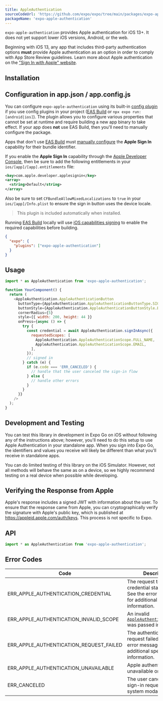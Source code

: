 ```yaml
---
title: AppleAuthentication
sourceCodeUrl: 'https://github.com/expo/expo/tree/main/packages/expo-apple-authentication'
packageName: 'expo-apple-authentication'
---
```



`expo-apple-authentication` provides Apple authentication for iOS 13+. It does not yet support lower iOS versions, Android, or the web.

Beginning with iOS 13, any app that includes third-party authentication options **must** provide Apple authentication as an option in order to comply with App Store Review guidelines. Learn more about Apple authentication on the ["Sign In with Apple" website](https://developer.apple.com/sign-in-with-apple/).

<PlatformsSection ios simulator />

## Installation

<APIInstallSection />

## Configuration in app.json / app.config.js

You can configure `expo-apple-authentication` using its built-in [config plugin](/guides/config-plugins) if you use config plugins in your project ([EAS Build](/build/introduction) or `npx expo run:[android|ios]`). The plugin allows you to configure various properties that cannot be set at runtime and require building a new app binary to take effect. If your app does **not** use EAS Build, then you'll need to manually configure the package.

<ConfigReactNative>

Apps that don't use [EAS Build](/build/introduction) must [manually configure](/build-reference/ios-capabilities#manual-setup) the **Apple Sign In** capability for their bundle identifier.

If you enable the **Apple Sign In** capability through the [Apple Developer Console](/build-reference/ios-capabilities#apple-developer-console), then be sure to add the following entitlements in your `ios/[app]/[app].entitlements` file:

```xml
<key>com.apple.developer.applesignin</key>
<array>
  <string>Default</string>
</array>
```

Also be sure to set `CFBundleAllowMixedLocalizations` to `true` in your `ios/[app]/Info.plist` to ensure the sign in button uses the device locale.

</ConfigReactNative>

<ConfigPluginExample>

> This plugin is included automatically when installed.

Running [EAS Build](/build/introduction) locally will use [iOS capabilities signing](/build-reference/ios-capabilities) to enable the required capabilities before building.

```json
{
  "expo": {
    "plugins": ["expo-apple-authentication"]
  }
}
```

</ConfigPluginExample>

## Usage

```js
import * as AppleAuthentication from 'expo-apple-authentication';

function YourComponent() {
  return (
    <AppleAuthentication.AppleAuthenticationButton
      buttonType={AppleAuthentication.AppleAuthenticationButtonType.SIGN_IN}
      buttonStyle={AppleAuthentication.AppleAuthenticationButtonStyle.BLACK}
      cornerRadius={5}
      style={{ width: 200, height: 44 }}
      onPress={async () => {
        try {
          const credential = await AppleAuthentication.signInAsync({
            requestedScopes: [
              AppleAuthentication.AppleAuthenticationScope.FULL_NAME,
              AppleAuthentication.AppleAuthenticationScope.EMAIL,
            ],
          });
          // signed in
        } catch (e) {
          if (e.code === 'ERR_CANCELED') {
            // handle that the user canceled the sign-in flow
          } else {
            // handle other errors
          }
        }
      }}
    />
  );
}
```

## Development and Testing

You can test this library in development in Expo Go on iOS without following any of the instructions above; however, you'll need to do this setup to use Apple Authentication in your standalone app. When you sign into Expo Go, the identifiers and values you receive will likely be different than what you'll receive in standalone apps.

You can do limited testing of this library on the iOS Simulator. However, not all methods will behave the same as on a device, so we highly recommend testing on a real device when possible while developing.

## Verifying the Response from Apple

Apple's response includes a signed JWT with information about the user. To ensure that the response came from Apple, you can cryptographically verify the signature with Apple's public key, which is published at https://appleid.apple.com/auth/keys. This process is not specific to Expo.

## API

```js
import * as AppleAuthentication from 'expo-apple-authentication';
```

<APISection packageName="expo-apple-authentication" apiName="AppleAuthentication" />

## Error Codes

| Code                                    | Description                                                                                            |
| --------------------------------------- | ------------------------------------------------------------------------------------------------------ |
| ERR_APPLE_AUTHENTICATION_CREDENTIAL     | The request to get credential state failed. See the error message for additional specific information. |
| ERR_APPLE_AUTHENTICATION_INVALID_SCOPE  | An invalid [`AppleAuthenticationScope`](#appleauthenticationappleauthenticationscope) was passed in.   |
| ERR_APPLE_AUTHENTICATION_REQUEST_FAILED | The authentication request failed. See the error message for additional specific information.          |
| ERR_APPLE_AUTHENTICATION_UNAVAILABLE    | Apple authentication is unavailable on the device.                                                     |
| ERR_CANCELED                            | The user canceled the sign-in request from the system modal.                                           |
